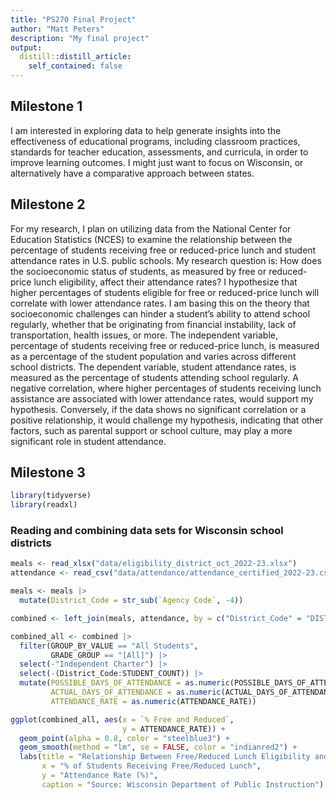 ```yaml
---
title: "PS270 Final Project"
author: "Matt Peters"
description: "My final project"
output:
  distill::distill_article:
    self_contained: false
---
```




## Milestone 1

I am interested in exploring data to help generate insights into the effectiveness of educational programs, including classroom practices, standards for teacher education, assessments, and curricula, in order to improve learning outcomes. I might just want to focus on Wisconsin, or alternatively have a comparative approach between states. 

## Milestone 2

For my research, I plan on utilizing data from the National Center for Education Statistics (NCES) to examine the relationship between the percentage of students receiving free or reduced-price lunch and student attendance rates in U.S. public schools. My research question is: How does the socioeconomic status of students, as measured by free or reduced-price lunch eligibility, affect their attendance rates? I hypothesize that higher percentages of students eligible for free or reduced-price lunch will correlate with lower attendance rates. I am basing this on the theory that socioeconomic challenges can hinder a student's ability to attend school regularly, whether that be originating from financial instability, lack of transportation, health issues, or more. The independent variable, percentage of students receiving free or reduced-price lunch, is measured as a percentage of the student population and varies across different school districts. The dependent variable, student attendance rates, is measured as the percentage of students attending school regularly. A negative correlation, where higher percentages of students receiving lunch assistance are associated with lower attendance rates, would support my hypothesis. Conversely, if the data shows no significant correlation or a positive relationship, it would challenge my hypothesis, indicating that other factors, such as parental support or school culture, may play a more significant role in student attendance.

## Milestone 3

```r
library(tidyverse)
library(readxl)
```

### Reading and combining data sets for Wisconsin school districts

```r
meals <- read_xlsx("data/eligibility_district_oct_2022-23.xlsx")
attendance <- read_csv("data/attendance/attendance_certified_2022-23.csv")
```

```r
meals <- meals |> 
  mutate(District_Code = str_sub(`Agency Code`, -4))

combined <- left_join(meals, attendance, by = c("District_Code" = "DISTRICT_CODE"))
```

```r
combined_all <- combined |> 
  filter(GROUP_BY_VALUE == "All Students",
         GRADE_GROUP == "[All]") |> 
  select(-"Independent Charter") |> 
  select(-(District_Code:STUDENT_COUNT)) |> 
  mutate(POSSIBLE_DAYS_OF_ATTENDANCE = as.numeric(POSSIBLE_DAYS_OF_ATTENDANCE),
         ACTUAL_DAYS_OF_ATTENDANCE = as.numeric(ACTUAL_DAYS_OF_ATTENDANCE),
         ATTENDANCE_RATE = as.numeric(ATTENDANCE_RATE))
```

```r
ggplot(combined_all, aes(x = `% Free and Reduced`, 
                         y = ATTENDANCE_RATE)) +
  geom_point(alpha = 0.8, color = "steelblue3") +  
  geom_smooth(method = "lm", se = FALSE, color = "indianred2") +
  labs(title = "Relationship Between Free/Reduced Lunch Eligibility and Attendance Rates",
       x = "% of Students Receiving Free/Reduced Lunch",
       y = "Attendance Rate (%)",
       caption = "Source: Wisconsin Department of Public Instruction")
```
